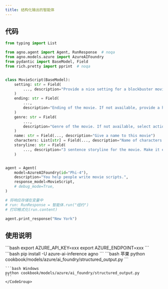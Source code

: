 ```yaml
---
title: 结构化输出的智能体
---
```

## 代码

```python cookbook/models/azure/ai_foundry/structured_output.py
from typing import List

from agno.agent import Agent, RunResponse  # noqa
from agno.models.azure import AzureAIFoundry
from pydantic import BaseModel, Field
from rich.pretty import pprint  # noqa


class MovieScript(BaseModel):
    setting: str = Field(
        ..., description="Provide a nice setting for a blockbuster movie."
    )
    ending: str = Field(
        ...,
        description="Ending of the movie. If not available, provide a happy ending.",
    )
    genre: str = Field(
        ...,
        description="Genre of the movie. If not available, select action, thriller or romantic comedy.",
    )
    name: str = Field(..., description="Give a name to this movie")
    characters: List[str] = Field(..., description="Name of characters for this movie.")
    storyline: str = Field(
        ..., description="3 sentence storyline for the movie. Make it exciting!"
    )


agent = Agent(
    model=AzureAIFoundry(id="Phi-4"),
    description="You help people write movie scripts.",
    response_model=MovieScript,
    # debug_mode=True,
)

# 将响应存储在变量中
# run: RunResponse = 智能体.run("纽约")
# 打印格式化(run.content)

agent.print_response("New York")
```

## 使用说明

<Steps>
  <Snippet file="create-venv-step.mdx" />

  <Step title="设置您的 API 密钥">
    ```bash
    export AZURE_API_KEY=xxx
    export AZURE_ENDPOINT=xxx
    ```
  </Step>

  <Step title="安装库">
    ```bash
    pip install -U azure-ai-inference agno
    ```
  </Step>

  <Step title="运行智能体">
    <CodeGroup>
    ```bash 苹果
    python cookbook/models/azure/ai_foundry/structured_output.py
    ```

    ```bash Windows
    python cookbook/models/azure/ai_foundry/structured_output.py
    ```
    </CodeGroup>
  </Step>
</Steps>